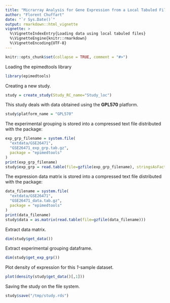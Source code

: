 ```yaml
---
title: "Micrarray Analysis for Gene Expression from a Local Tabuled Files"
author: "Florent Chuffart"
date: "`r Sys.Date()`"
output: rmarkdown::html_vignette
vignette: >
  %\VignetteIndexEntry{Loading data using local tabuled files}
  %\VignetteEngine{knitr::rmarkdown}
  %\VignetteEncoding{UTF-8}
---
```


```r
knitr::opts_chunk$set(collapse = TRUE, comment = "#>")
```

Loading the epimedtools library

``` r
library(epimedtools)
```

Creating a new study.
```r
study = create_study(Study_RC_name="Study_loc")
```

This study deals with data obtained using the **GPL570** platform.
``` r
study$platform_name = "GPL570"
```

The experimental grouping is stored into a compressed text file distributed with the package:
``` r
exp_grp_filename = system.file(
  "extdata/GSE26471", 
  "GSE26471_exp_grp.tab.gz", 
  package = "epimedtools"
)
print(exp_grp_filename)
study$exp_grp = read.table(file=gzfile(exp_grp_filename), stringsAsFactors=FALSE)
```


The expression data matrix is stored into a compressed text file distributed with the package:
``` r
data_filename = system.file(
  "extdata/GSE26471", 
  "GSE26471_data.tab.gz", 
  package = "epimedtools"
)
print(data_filename)
study$data = as.matrix(read.table(file=gzfile(data_filename)))
```

Extract data matrix.
``` r
dim(study$get_data())
```

Extract experimental grouping dataframe.
``` r
dim(study$get_exp_grp())
```

Plot density of expression for this *1-*sample dataset. 
``` r
plot(density(study$get_data()[,1]))
```

Saving the study on the file system.
```r
study$save("/tmp/study.rds")
````
